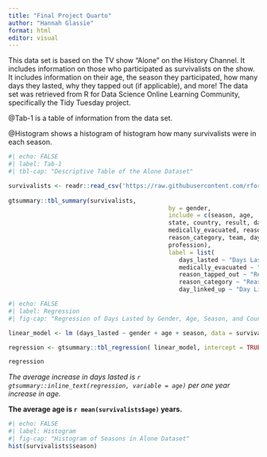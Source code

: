 ```yaml
---
title: "Final Project Quarto"
author: "Hannah Glassie"
format: html
editor: visual
---
```


This data set is based on the TV show "Alone" on the History Channel. It includes information on those who participated as survivalists on the show. It includes information on their age, the season they participated, how many days they lasted, why they tapped out (if applicable), and more! The data set was retrieved from R for Data Science Online Learning Community, specifically the Tidy Tuesday project.

@Tab-1 is a table of information from the data set.

@Histogram shows a histogram of histogram how many survivalists were in each season.

```r
#| echo: FALSE
#| label: Tab-1 
#| tbl-cap: "Descriptive Table of the Alone Dataset"

survivalists <- readr::read_csv('https://raw.githubusercontent.com/rfordatascience/tidytuesday/master/data/2023/2023-01-24/survivalists.csv')
 
gtsummary::tbl_summary(survivalists,
											 by = gender,
											 include = c(season, age,
											 state, country, result, days_lasted,
											 medically_evacuated, reason_tapped_out,
											 reason_category, team, day_linked_up,
											 profession),
											 label = list(
											 	days_lasted ~ "Days Lasted",
											 	medically_evacuated ~ "Medically Evacuated",
											 	reason_tapped_out ~ "Reason for Tapping Out",
											 	reason_category ~ "Reason Category",
											 	day_linked_up ~ "Day Linked Up"))
```

```r
#| echo: FALSE
#| label: Regression
#| fig-cap: "Regression of Days Lasted by Gender, Age, Season, and Country" 

linear_model <- lm (days_lasted ~ gender + age + season, data = survivalists)

regression <- gtsummary::tbl_regression( linear_model, intercept = TRUE, label = list( gender ~ "Gender", age ~ "Age", season ~ "Season"), )

regression
```

*The average increase in days lasted is `r gtsummary::inline_text(regression, variable = age)` per one year increase in age.*

**The average age is `r mean(survivalists$age)` years.**

```r
#| echo: FALSE
#| label: Histogram
#| fig-cap: "Histogram of Seasons in Alone Dataset"
hist(survivalists$season)
```
